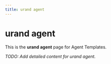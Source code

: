 ```yaml
---
title: urand agent
---
```


# urand agent

This is the **urand agent** page for Agent Templates.

_TODO: Add detailed content for urand agent._
